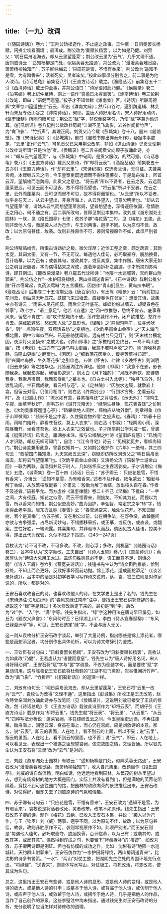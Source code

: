 ```yaml
---
---
---
```

title: （一九）改词
---




《（随园诗话》）卷六：“王荆公矫揉造作，不止施之政事。王仲至：‘日斜奏罢长杨赋，闲拂尘埃看画墙’；最浑成。荆公改为‘奏赋长杨罢’，以为如是乃健。刘贡父：‘明日扁舟沧海去，却从云里望蓬莱’；荆公改云里为‘云气’，几乎文理不通。唐刘威诗云：‘遥知杨柳是门处，似隔芙蓉无路通’，荆公改为：‘漫漫芙蓉难觅路，萧萧杨柳独知门’；苏子卿咏梅云：‘只应花是雪，不悟有香来’，荆公改为‘遥知不是雪，为有暗香来’；活者死矣，灵者笨矣。”按此四事须分别言之。前二事是为他人改诗。《诗话总龟》前集卷八引《王直方诗话》载之。《渔隐丛话》前集卷五十二引《西清诗话》载王仲至事，并荆公语曰：“诗家语如此乃健。”《侯鲭录》卷二《泊宅编》卷上记仲至诗，则上一语作“宫檐日永挥毫罢”。《滹南诗话》卷三论荆公改笔，即曰：“语健而意窒。”按子才不知曾睹《滹南集》否。《诗话》所驳周德卿“文章惊四筵适独坐”云云，即出《滹南文辩》；然斥山谷时，遍引魏道辅、林艾轩而未及专诋山谷之《滹南诗话》，何耶。盖唐人诗好用名词，宋人诗好用动词，《瀛奎律髓》所圈句眼可证；荆公乙“赋”字，非仅倒装字句，乃使“赋”字兼为动词耳。《扪虱新话》卷八记荆公欲改杜荀鹤“江湖不见飞禽影，岩谷惟闻折竹声”，为“禽飞影”、“竹折声”，其理正同。刘贡父诗今载《彭城集》卷十八，题曰《题馆壁》。按《宋诗纪事》引《彭城集》，题曰《自校书郎出倅泰州作》，疑据本事臆定。“云里”正作“云气”，可见贡父已采用荆公改笔，非如《道山清话》记贡父论荆公改杜诗所谓“只是怕他”者。《侯鲭录》卷二言亲闻贡父向顾子敬诵此诗，亦曰：“却从云气望蓬莱”，与《彭城集》中句同，是贡父服改，的然可据。《诗话总龟》卷八引《王直方诗话》载贡父原诗，作“却将云表”，《渔隐丛话》前集卷五十五亦引《王直方诗话》，作“却将云里”。《宋诗纪事》仅选贡父诗，无引征。夫蓬莱宫阙，本缥缈五云之间；今玉皇案吏既远谪而不得住蓬莱矣，于是扁舟海上，回首云深，望觚棱而恋魏阙，此贡父之意也。“将云表”所以不妥者，在云之表，云远而蓬莱更远，可见云而不可见表，故不得将而望也。“将云里”所以不妥者，在云之里，云外而蓬莱内，云可见而里不可见，故不得将而望也。“从云里”所以不妥者，似乎身在天上，从云中望出，非身浮海上，从云外望入，词意欠明晰也。“却从云气望蓬莱”者，谓姑从云气而想望蓬莱宫阙，望者想望也，深得逐臣依国，慰情胜无之用心，何不通之有。后二事所改句，皆即见荆公本集中。改刘威《游东湖处士园林》一联，见《段氏园亭》七律；改苏子卿“梅花落”二句，见《梅花》五绝。此则非改他人句，而是袭人以为己作，与王刘两事，迥乎不同。以为原句不佳，故改；以为原句甚佳，故袭。改则非胜原作不可，袭则常视原作不如，此须严别者也。

荆公诗精贴峭悍，所恨古诗劲折之极，微欠浑厚；近体工整之至，颇乏疏宕；其韵太促，其词太密。又有一节，不无可议。每遇他人佳句，必巧取豪夺，脱胎换骨，百计临摹，以为己有；或袭其句，或改其字，或反其意。集中作贼，唐宋大家无如公之明目张胆者。本为偶得拈来之浑成，遂着斧凿拆补之痕迹。子才所摘刘苏两诗，即其例证。《能改斋漫录》卷八载五代沈彬诗：“地隈一水巡城转，天约群山附郭来”，荆公仿之作“一水护田将绿绕，两山排闼送青来”。《石林诗话》载荆公推少陵“开帘宿鹭起，丸药流莺啭”为五言模楷，因仿作“青山扪虱坐，黄鸟挟书眠”。《渔隐丛话》后集卷二十五谓荆公选《唐百家诗》，有王驾《晴景》云：“雨前初见花间蕊，雨后兼无叶底花。蛱蝶飞来过墙去，应疑春色在邻家”；想爱其诗，故集中亦有诗云：“雨来未见花间蕊，雨后全无叶底花。蜂蝶纷纷过墙去，却疑春色在邻家”，改七字，“语工意足”。他若《自遣》之“闭户欲推愁，愁终不肯去。底事春风来，留愁不肯住”，则“攻许愁城终不破，荡许愁城终不开。闭户欲推愁，愁终不肯去。深藏欲避愁，愁已知人处”之显形也。《径暖》之“静憩鸡鸣午，荒寻犬吠昏”，则“一鸠鸣午寂，双燕话春愁”之变相也。《次韵平甫金山会宿》之“天末海门横北固，烟中沙岸似西兴。已无船舫犹闻笛，远有楼台只见灯”，则“天末楼台横北固，夜深灯火见扬州”之放大也。《钟山即事》之“茅檐相对坐终日，一鸟不鸣山更幽”，按《老树》七古亦有“古诗鸟鸣山更幽，我意不若鸣声收”之句。则“蝉噪林逾静，鸟鸣山更幽”之翻案也。《闲居》之“细数落花因坐久，缓寻芳草得归迟”，则“兴阑啼鸟换，坐久落花多”之引申也。五律《怀古》、七律《岁晚怀古》则渊明《归去来辞》等之捃华也。此皆雁湖注所详也。他如《即事》：“我意不在影，影长随我身。我起影亦起，我留影逡巡”，则太白《月下独酌》：“月既不解饮，影徒随我身。我歌月徘徊，我舞影零乱”之摹本也。《自白土村入北寺》：“独寻飞鸟外，时渡乱流间。坐石偶成歇，看云相与还”，又《定林院》：“因脱水边履，就敷岩上衾。但留云对宿，仍值月相寻”，则右丞《终南别业》：“行到水穷处，坐看云起时”，及《归嵩山作》：“流水如有意，暮禽相与还”之背临也。《示无外》：“邻鸡生午寂，幽草弄秋妍”，则韦苏州《游开元精舍》：“绿阴生昼静，孤花表春馀”之仿制也。《次韵吴季野题澄心亭》：“跻攀欲绝人间世，缔构应从物外僧”，则章得象《巾子山翠微阁》：“频来不是尘中客，久住偏宜物外僧”之应声也。《春晴》：“新春十日雨，雨晴门始开。静看苍苔纹，莫上人衣来”，则右丞《书事》：“轻阴阁小雨，深院昼慵开。坐看苍苔色，欲上人衣来”之效颦也。子才所举荆公学刘威一联，曾裘甫《艇斋诗话》已言之，雁湖亦未注。按与公唱酬之叶涛《望旧庐有感》：“已愧问人才识路，却悲无柳可知门”，自注：“《江令寻宅》诗云：“见桐犹觅井，看柳尚知门。”荆公诗盖兼用此意，曾袁仅知其一。又如荆公晚岁作《六年》一绝句，其三四句云：“西望国门搔短发，九天宫阙五云深”，窃疑即仿所改刘贡父之“明日扁舟沧海去，却将云气望蓬莱”也。《次韵平甫金山会宿》又演杨公济《陪裴学士游金山回》一联为两联，盖渔猎并及于时人，几如张怀庆之生吞活剥矣。子才讥荆公《梅花》五绝，《诚斋集》卷一百十四《诗话》已云：“苏子卿云：‘只应花是雪，不悟有香来’，介甫云：‘遥知不是雪，为有暗香来。’述者不及作者。陆龟蒙云：‘殷勤与解丁香结，从放繁枝散诞春’；介甫云：‘殷勤为解丁香结，放出枝头自在春。’作者不及述者。”语甚平允。而方虚谷《瀛奎律髓》卷二十齐己《早梅》下批曰：“一字之间，大有径庭。知花之似雪，而云不悟香来，则拙矣。不知其为花，而视以为雪，所以香来而知悟。荆公似更高妙。”曲为回护，辛弘智、常定宗之争“转”字，惜未得此老平章。唐东方虬咏《春雪》云：“春雪满空来，触处似花开。不知园里树，若个是真梅”；仿苏子卿，又在荆公以前。公在朝争法，在野争墩，故翰墨间亦欲与古争强梁，占尽新词妙句，不惜挪移采折，或正摹，或反仿，或直袭，或翻案。生性好胜，一端流露。其喜集句，并非驱市人而战，倘因见古人佳语，掠美不得，遂出此代为保管，久似不归之下策耶。（243—247页）

袁枚认为“诗不可不改，不可多改。不改，则心浮；多改，则机窒”（《随园诗话》卷三），吕本中认为“文字频改，工夫自出”（《诗人玉屑》卷八引《童蒙诗训》）；蔡居厚认为“诗语大忌用工太过。盖炼句胜则意必不足，语工而意不足，则诗必弱”（《诗人玉屑》卷六引《蔡宽夫诗话》）；钱锺书先生认为“诗文斟酌推敲，恰到好处，不知止而企更好，反致好事坏而前功抛。锦上添花，适成画蛇添足”（《谈艺录补遗》）。吕本中的话是对初学者学习写作诗文说的，蔡、袁、钱三位则是对作家说的，所以，都是对的。

王安石喜欢改自己的诗，也喜欢改他人的诗，在文学史上是出了名的。钱先生在《宋诗选注·泊船瓜洲》的“春风又绿江南岸”注中，便指出王安石讲究修辞的事。据说这个“绿”字是经过十多次修改后定下来的，最初是“到”字，后改为“过”字、“入”字、“满”字等。钱先生指出，“绿”字这种用法在唐诗早已屡见，如丘为《题农父庐舍》：“东风何时至？已绿湖上山”，李白《侍从宜春赋柳》：“东风已绿瀛洲草”等，可见，王安石选定“绿”字，不会与唐人无关。

这一则从袁枚分析王安石改字谈起，举引了大量诗例，指出哪些是锦上添花者，哪些是画蛇添足者，均分别作出具体论析，可以为诗文修辞引为鉴戒。

一、王钦臣有诗句曰：“日斜奏罢长杨赋”，王安石改为“日斜奏赋长杨罢”，袁枚认为如此改“乃健”，王若虚认为“语健而意窒”，钱先生认为“唐人诗好用名词，宋人诗好用动词”，王安石将“赋”字与“罢”字调换，不仅为倒装字句，而是要使“赋”字兼动词用，这与陈善记王安石欲将杜荀鹤的“江湖不见飞禽影，岩谷惟闻折竹声”，改为“禽飞影”、“竹折声”（《扪虱新话》）的道理一样。

二、刘攽有诗句云：“明日扁舟沧海去，却从云里望蓬莱”，王安石将“云里一改为“云气”，袁枚认为改得“文理不通”，这里指出《彭城集》所收正是王氏改笔，赵令畤曾亲闻刘攽诵此诗亦与改笔同（见《侯鲭录》），这说明刘攽已接受了王氏的修改。然《诗话总龟》引《王直方诗话》载攽此诗原作为“却将云表”，而胡仔引《王直方诗话》载原作为“却将云里”。钱先生就“将云表”、“将云里”、“从云里”、“从云气”四种写法分析说：蓬莱官阙，本在缥缈五云之间，今玉皇案吏远谪，不再住蓬莱，扁舟海上，回望云深，身虽在海上，而心仍在宫阙，应是刘攽诗的本意。那么，说“云表”，即云的表面，人在地上，看不到云的上面，所以不妥；说“云里”，指云的里面，人在地上，看不到云的里面，也不妥；说“云气”，即云，人在地上，可以看见云，表现出一个被遂之臣想望宫阙，依恋故国之情，文理皆通。所以钱先生认为王安石将“云里”改为“云气”是对的。

三、刘威《游东湖处士园林》有联云：“遥知杨柳是门处，似隔荚蓉无路通”，王安石改为“漫漫芙蓉难觅路，萧萧杨柳独知门”，收入自己集里，改题目作《段氏园亭》。刘威的诗自然流畅，明白如话，他远远地看到园林，从繁茂的树丛里望过去，想到有杨柳树的地方大概是园门，实际上并没有看到门，但是满地的芙蓉花阻隔着，竟找不到可通往园门的路，把园林的欣欣向荣的景致描绘出来。王安石改诗，对仗得好，但却失去了刘威原诗的气氛和情趣。

四、苏子卿有诗句云：“只应花是雪，不悟有香来”，王安石改为“遥知不是雪，为有暗香来”，袁枚说是将活者改死，灵者改笨。改笔不如原作。钱先生指出：王安石改苏子卿的诗，题作《梅花》五绝，已收入王安石本集，并说：“袭人以为己作，与王（钦臣）刘（威）两事，迥乎不同。以为原句不佳，故改；以为原句甚佳，故袭。改则非胜原作不可，袭则常视原作不如，此须严别者。”而王安石则是“每遇他人佳句，必巧取豪夺，脱胎换骨，百计临摹，以为己有；或袭其句，或改其字，或反其意”。偶然得到浑成之句，也要留下“斧凿拆补”的“痕迹”，如改刘攽、苏子卿两诗即是例证。但也有仿模的成功之作，比如：沈彬有诗“地隈一水巡城转，天约群山附郭来”，王安石仿作为“一水护田将绿绕，两山排闼送青来”，比沈彬的诗多有警策。“一水”、“两山”对仗工整，把湖阴先生住处的周围环境先行点出，“将绿绕”、“送青来”，则具体写水写山，对仗极工，将死改活，将笨改灵，使其成为名句。

总之，这里指出王安石有些诗，或是他人诗的显形，或是他人诗的变相，或是他人诗的放大，或是他人诗的引申；或摹本于他人诗，或背临于他人诗，或仿制于他人诗，或应声于他人诗，或效颦于他人诗，或捃华于他人诗，几乎是把他人的作品，当作了自己创作的源泉，这些李璧注中均未指出。通过钱先生对王安石改诗的分析，充分说明了应当怎样对待修改的道理。